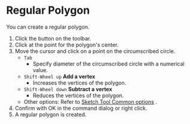 
# Regular Polygon

<Reference shortcut='' command='Polygon' button='Toolbar' />

You can create a regular polygon.

1. Click the button on the toolbar.
2. Click at the point for the polygon's center.
3. Move the cursor and click on a point on the circumscribed circle.
   - `Tab` 
      - Specify diameter of the circumscribed circle with a numerical value.
   - `Shift-Wheel up` **Add a vertex**
      - Increases the vertices of the polygon.
   - `Shift-Wheel down` **Subtract a vertex**
      - Reduces the vertices of the polygon.
   - Other options: Refer to [Sketch Tool Common options](common-options) .
4. Confirm with OK in the command dialog or right click.
5. A regular polygon is created.